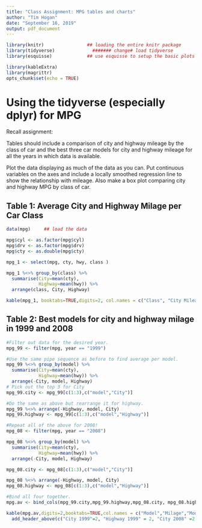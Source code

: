 ```yaml
---
title: "Class Assignment: MPG tables and charts"
author: "Tim Hogan"
date: "September 16, 2019"
output: pdf_document
---
```

  
```r
library(knitr)                ## loading the entire knitr package
library(tidyverse)              ####### change# load tidyverse
library(esquisse)             ## use esquisse to setup the basic plots

library(kableExtra)
library(magrittr)
opts_chunk$set(echo = TRUE)
```

# Using the tidyverse (especially dplyr) for MPG

Recall assignment:
  
  Tables should include a comparison of city and highway mileage by the class of car and the best three car models for city and highway mileage for all the years in which data is available.  

Plot the data displaying as much of the data as you can. Put continuous variables on the axes and include a locally smoothed regression line to show the relationship with mileage.  Also make a box plot comparing city and highway MPG by class of car.  


## Table 1: Average City and Highway Milage per Car Class

```r

data(mpg)     ## load the data

mpg$cyl <- as.factor(mpg$cyl)
mpg$drv <- as.factor(mpg$drv)
mpg$cty <- as.double(mpg$cty)
```

```r
mpg_1 <- select(mpg, cty, hwy, class )

mpg_1 %<>% group_by(class) %>% 
  summarise(City=mean(cty),
            Highway=mean(hwy)) %>% 
  arrange(class, City, Highway) 

kable(mpg_1, booktabs=TRUE,digits=2, col.names = c("Class", "City Mileage", "Highway Mileage"), align="c")
```


## Table 2: Best models for city and highway milage in 1999 and 2008

```r

#Filter out data for the desired year.
mpg_99 <- filter(mpg, year == "1999") 

#Use the same pipe sequence as before to find average per model.
mpg_99 %<>% group_by(model) %>% 
  summarise(City=mean(cty),
            Highway=mean(hwy)) %>% 
  arrange(-City, model, Highway)
# Pick out the top 3 for City
mpg_99.city <- mpg_99[c(1:3),c("model","City")]

#Do the same as above but rearrange it for highway.
mpg_99 %<>% arrange(-Highway, model, City)
mpg_99.highway <- mpg_99[c(1:3),c("model","Highway")]

#Repeat all of the above for 2008!
mpg_08 <- filter(mpg, year == "2008") 

mpg_08 %<>% group_by(model) %>% 
  summarise(City=mean(cty),
            Highway=mean(hwy)) %>% 
  arrange(-City, model, Highway) 

mpg_08.city <- mpg_08[c(1:3),c("model","City")]

mpg_08 %<>% arrange(-Highway, model, City)
mpg_08.highway <- mpg_08[c(1:3),c("model","Highway")]

#Bind all four together.
mpg.av <- bind_cols(mpg_99.city,mpg_99.highway,mpg_08.city, mpg_08.highway)

kable(mpg.av,digits=2,booktabs=TRUE,col.names = c("Model","Milage","Model","Mileage","Model","Mileage","Model","Mileage")) %>%
  add_header_above(c("City 1999"=2, "Highway 1999" = 2, "City 2008" =2, "Highway 2008" =2 ))
```


